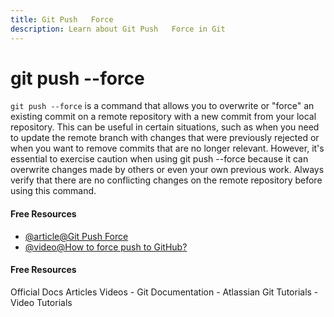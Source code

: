 ```yaml
---
title: Git Push   Force
description: Learn about Git Push   Force in Git
---
```


# git push --force

`git push --force` is a command that allows you to overwrite or "force" an existing commit on a remote repository with a new commit from your local repository. This can be useful in certain situations, such as when you need to update the remote branch with changes that were previously rejected or when you want to remove commits that are no longer relevant. However, it's essential to exercise caution when using git push --force because it can overwrite changes made by others or even your own previous work. Always verify that there are no conflicting changes on the remote repository before using this command.

#### Free Resources

- [@article@Git Push Force](https://www.gitkraken.com/learn/git/problems/git-push-force)
- [@video@How to force push to GitHub?](https://www.youtube.com/watch?v=wgXbfLn-zkI)

#### Free Resources

<Tabs defaultValue="official">
<TabsList>
<TabsTrigger value="official">Official Docs</TabsTrigger>
<TabsTrigger value="article">Articles</TabsTrigger>
<TabsTrigger value="video">Videos</TabsTrigger>
</TabsList>

<TabsContent value="official">
- <Link href="https://git-scm.com/docs">Git Documentation</Link>
</TabsContent>
<TabsContent value="article">
- <Link href="https://www.atlassian.com/git/tutorials">Atlassian Git Tutorials</Link>
</TabsContent>
<TabsContent value="video">
- <Link href="https://www.youtube.com/results?search_query=git+git-push---force+tutorial">Video Tutorials</Link>
</TabsContent>
</Tabs>

<Outlet path="3-git-branching/remote/git-push---force" />
